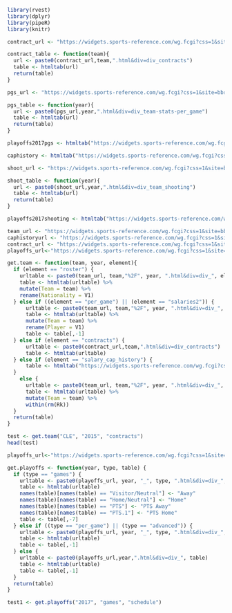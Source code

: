 ```r
library(rvest)
library(dplyr)
library(pipeR)
library(knitr)
```

```r
contract_url <- "https://widgets.sports-reference.com/wg.fcgi?css=1&site=bbr&url=%2Fcontracts%2F"

contract_table <- function(team){
  url <- paste0(contract_url,team,".html&div=div_contracts")
  table <- htmltab(url)
  return(table)
}

```

```r
pgs_url <- "https://widgets.sports-reference.com/wg.fcgi?css=1&site=bbr&url=%2Fplayoffs%2FNBA_"

pgs_table <- function(year){
  url <- paste0(pgs_url,year,".html&div=div_team-stats-per_game")
  table <- htmltab(url)
  return(table)
}

playoffs2017pgs <- htmltab("https://widgets.sports-reference.com/wg.fcgi?css=1&site=bbr&url=%2Fplayoffs%2FNBA_2017.html&div=div_team-stats-per_game")
```

```r
caphistory <- htmltab("https://widgets.sports-reference.com/wg.fcgi?css=1&site=bbr&url=%2Fcontracts%2Fsalary-cap-history.html&div=div_salary_cap_history")
```

```r
shoot_url <- "https://widgets.sports-reference.com/wg.fcgi?css=1&site=bbr&url=%2Fplayoffs%2FNBA_"

shoot_table <- function(year){
  url <- paste0(shoot_url,year,".html&div=div_team_shooting")
  table <- htmltab(url)
  return(table)
}

playoffs2017shooting <- htmltab("https://widgets.sports-reference.com/wg.fcgi?css=1&site=bbr&url=%2Fplayoffs%2FNBA_2017.html&div=div_team_shooting")
```


```r
team_url <- "https://widgets.sports-reference.com/wg.fcgi?css=1&site=bbr&url=%2Fteams%2F"
caphistoryurl <- "https://widgets.sports-reference.com/wg.fcgi?css=1&site=bbr&url=%2Fcontracts%2Fsalary-cap-history.html&div=div_salary_cap_history"
contract_url <- "https://widgets.sports-reference.com/wg.fcgi?css=1&site=bbr&url=%2Fcontracts%2F"
playoffs_url<-"https://widgets.sports-reference.com/wg.fcgi?css=1&site=bbr&url=%2Fplayoffs%2FNBA_"

get.team <- function(team, year, element){
  if (element == "roster") {
    urltable <- paste0(team_url, team,"%2F", year, ".html&div=div_", element)
    table <- htmltab(urltable) %>% 
    mutate(Team = team) %>% 
    rename(Nationality = V1) 
  } else if ((element == "per_game") || (element == "salaries2")) {
      urltable <- paste0(team_url, team,"%2F", year, ".html&div=div_", element)
      table <- htmltab(urltable) %>% 
      mutate(Team = team) %>% 
      rename(Player = V1)
      table <- table[,-1]
  } else if (element == "contracts") {
      urltable <- paste0(contract_url,team,".html&div=div_contracts")
      table <- htmltab(urltable)
  } else if (element == "salary_cap_history") {
      table <- htmltab("https://widgets.sports-reference.com/wg.fcgi?css=1&site=bbr&url=%2Fcontracts%2Fsalary-cap-history.html&div=div_salary_cap_history")
  }
    else {
      urltable <- paste0(team_url, team,"%2F", year, ".html&div=div_", element)
      table <- htmltab(urltable) %>% 
      mutate(Team = team) %>% 
      within(rm(Rk))
  }
  return(table)
}

test <- get.team("CLE", "2015", "contracts")
head(test)
```

```r
playoffs_url<-"https://widgets.sports-reference.com/wg.fcgi?css=1&site=bbr&url=%2Fplayoffs%2FNBA_"

get.playoffs <- function(year, type, table) {
  if (type == "games") {
    urltable <- paste0(playoffs_url, year, "_", type, ".html&div=div_", table)
    table <- htmltab(urltable)
    names(table)[names(table) == "Visitor/Neutral"] <- "Away"
    names(table)[names(table) == "Home/Neutral"] <- "Home"
    names(table)[names(table) == "PTS"] <- "PTS Away"
    names(table)[names(table) == "PTS.1"] <- "PTS Home"
    table <- table[,-7]
  } else if ((type == "per_game") || (type == "advanced")) {
    urltable <- paste0(playoffs_url, year, "_", type, ".html&div=div_", table)
    table <- htmltab(urltable)
    table <- table[,-1]
  } else {
    urltable <- paste0(playoffs_url,year,".html&div=div_", table)
    table <- htmltab(urltable)
    table <- table[,-1]
  }
  return(table)
}

test1 <- get.playoffs("2017", "games", "schedule")
```

